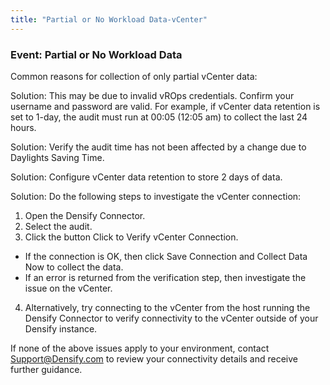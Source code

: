 ```yaml
---
title: "Partial or No Workload Data-vCenter"
---
```


### Event: Partial or No Workload Data

Common reasons for collection of only partial vCenter data:

<Accordion title="Cause: When collecting workload with vROps , vCenter data is collected but vROps is not">
Solution: This may be due to invalid vROps credentials. Confirm your username and password are valid.
</Accordion>

<Accordion title="Cause: Time at which the audit is running.">
For example, if vCenter data retention is set to 1-day, the audit must run at 00:05 (12:05 am) to collect the last 24 hours.

Solution: Verify the audit time has not been affected by a change due to Daylights Saving Time.

Solution: Configure vCenter data retention to store 2 days of data.
</Accordion>

<Accordion title="Cause: Audit timeout occurred during collection from the vCenter Server .">
Solution: Do the following steps to investigate the vCenter connection:

1. Open the Densify Connector.
2. Select the audit.
3. Click the button Click to Verify vCenter Connection.

* If the connection is OK, then click Save Connection and Collect Data Now to collect the data.
* If an error is returned from the verification step, then investigate the issue on the vCenter.

4. Alternatively, try connecting to the vCenter from the host running the Densify Connector to verify connectivity to the vCenter outside of your Densify instance.
</Accordion>


If none of the above issues apply to your environment, contact [Support@Densify.com](mailto:Support@Densify.com) to review your connectivity details and receive further guidance.
